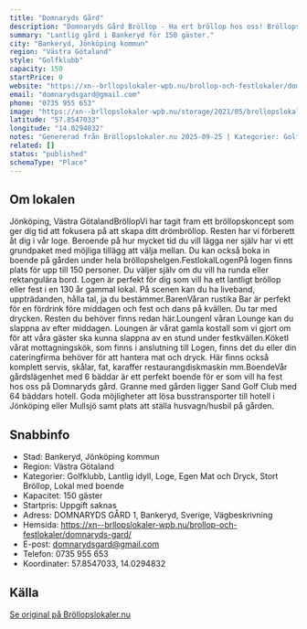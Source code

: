 ```yaml
---
title: "Domnaryds Gård"
description: "Domnaryds Gård Bröllop - Ha ert bröllop hos oss! Bröllopslokal Jönköping. Skicka gärna en förfrågan så hjälper vi Er!"
summary: "Lantlig gård i Bankeryd för 150 gäster."
city: "Bankeryd, Jönköping kommun"
region: "Västra Götaland"
style: "Golfklubb"
capacity: 150
startPrice: 0
website: "https://xn--brllopslokaler-wpb.nu/brollop-och-festlokaler/domnaryds-gard/"
email: "domnarydsgard@gmail.com"
phone: "0735 955 653"
image: "https://xn--brllopslokaler-wpb.nu/storage/2021/05/brollopslokal-jonkoping-domnaryd-brollop-loge-2.1.webp"
latitude: "57.8547033"
longitude: "14.0294832"
notes: "Genererad från Bröllopslokaler.nu 2025-09-25 | Kategorier: Golfklubb, Lantlig idyll, Loge, Egen Mat och Dryck, Stort Bröllop, Lokal med boende"
related: []
status: "published"
schemaType: "Place"
---
```


## Om lokalen

Jönköping, Västra GötalandBröllopVi har tagit fram ett bröllopskoncept som ger dig tid att fokusera på att skapa ditt drömbröllop. Resten har vi förberett åt dig i vår loge. Beroende på hur mycket tid du vill lägga ner själv har vi ett grundpaket med möjliga tillägg att välja mellan. Du kan också boka in boende på gården under hela bröllopshelgen.FestlokalLogenPå logen finns plats för upp till 150 personer. Du väljer själv om du vill ha runda eller rektangulära bord. Logen är perfekt för dig som vill ha ett lantligt bröllop eller fest i en 130 år gammal lokal. På scenen kan du ha liveband, uppträdanden, hålla tal, ja du bestämmer.BarenVåran rustika Bar är perfekt för en fördrink före middagen och fest och dans på kvällen. Du tar med drycken. Resten du behöver finns redan här.LoungenI våran Lounge kan du slappna av efter middagen. Loungen är vårat gamla kostall som vi gjort om för att våra gäster ska kunna slappna av en stund under festkvällen.KöketI vårat mottagningskök, som finns i anslutning till Logen, finns det du eller din cateringfirma behöver för att hantera mat och dryck. Här finns också komplett servis, skålar, fat, karaffer restaurangdiskmaskin mm.BoendeVår gårdslägenhet med 6 bäddar är ett perfekt boende för er som vill ha fest hos oss på Domnaryds gård. Granne med gården ligger Sand Golf Club med 64 bäddars hotell. Goda möjligheter att lösa busstransporter till hotell i Jönköping eller Mullsjö samt plats att ställa husvagn/husbil på gården.

## Snabbinfo

- Stad: Bankeryd, Jönköping kommun
- Region: Västra Götaland
- Kategorier: Golfklubb, Lantlig idyll, Loge, Egen Mat och Dryck, Stort Bröllop, Lokal med boende
- Kapacitet: 150 gäster
- Startpris: Uppgift saknas
- Adress: DOMNARYDS GÅRD 1, Bankeryd, Sverige, Vägbeskrivning
- Hemsida: https://xn--brllopslokaler-wpb.nu/brollop-och-festlokaler/domnaryds-gard/
- E-post: domnarydsgard@gmail.com
- Telefon: 0735 955 653
- Koordinater: 57.8547033, 14.0294832

## Källa

[Se original på Bröllopslokaler.nu](https://xn--brllopslokaler-wpb.nu/brollop-och-festlokaler/domnaryds-gard/)
